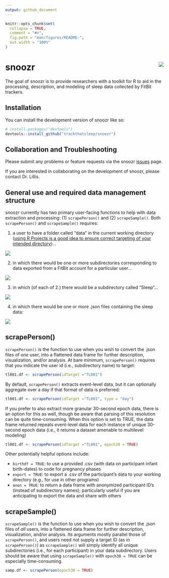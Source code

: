 ```yaml
---
output: github_document
---
```


<!-- README.md is generated from README.Rmd. Please edit that file -->

```r
knitr::opts_chunk$set(
  collapse = TRUE,
  comment = "#>",
  fig.path = "man/figures/README-",
  out.width = "100%"
)
```

# snoozr <img src="man/figures/logo.png" align="right" />

<!-- badges: start -->
<!-- badges: end -->

The goal of snoozr is to provide researchers with a toolkit for R to aid in the processing, description, and modeling of sleep data collected by FitBit trackers. 

## Installation

You can install the development version of snoozr like so:

``` r
# install.packages("devtools")
devtools::install_github("trackthatsleep/snoozr")
```

## Collaboration and Troubleshooting

Please submit any problems or feature requests via the snoozr [issues](https://github.com/trackthatsleep/snoozr/issues) page. 

If you are interested in collaborating on the development of snoozr, please contact Dr. Lillis.

## General use and required data management structure

snoozr currently has two primary user-facing functions to help with data extraction and processing: (1) `scrapePerson()` and (2) `scrapeSample()`. Both `scrapePerson()` and `scrapeSample()` requires:

1. a user to have a folder called "data" in the current working directory ([using R Projects is a good idea to ensure correct targeting of your intended directory](https://r4ds.hadley.nz/workflow-scripts.html))... 

<img src="man/figures/directory.png" align="center" />

2. in which there would be one or more subdirectories corresponding to data exported from a FitBit account for a particular user...

<img src="man/figures/data.png" align="center" />

3. in which (of each of 2.) there would be a subdirectory called "Sleep"...

<img src="man/figures/participant.png" align="center" />

4. in which there would be one or more .json files containing the sleep data:

<img src="man/figures/jsons.png" align="center" />


## scrapePerson()

`scrapePerson()` is the function to use when you wish to convert the .json files of *one* user, into a flattened data frame for further description, visualization, and/or analysis. At bare minimum, `scrapePerson()` requires that you indicate the user id (i.e., subdirectory name) to target:

```r
tl001.df <- scrapePerson(idTarget ="TL001")
```

By default, `scrapePerson()` extracts event-level data, but it can optionally aggregate over a day if that format of data is preferred:

```r
tl001.df <- scrapePerson(idTarget ="TL001", type = "day")

```

If you prefer to also extract more granular 30-second epoch data, there is an option for this as well, though be aware that parsing of this resolution can be quite time-consuming. When this option is set to TRUE, the data frame returned repeats event-level data for each instance of unique 30-second epoch data (i.e., it returns a dataset amenable to multilevel modeling)

```r
tl001.df <- scrapePerson(idTarget ="TL001", epoch30 = TRUE)

```

Other potentially helpful options include:
 
- `birthdf = TRUE`: to use a provided .csv (with data on participant infant birth-dates) to code for pregnancy phases
- `export = TRUE`: to export a .csv of the participant's data to your working directory (e.g., for use in other programs)
- `anon = TRUE`: to return a data frame with anonymized participant ID's (instead of subdirectory names); particularly useful if you are anticipating to export the data and share with others

## scrapeSample()

`scrapeSample()` is the function to use when you wish to convert the .json files of *all* users, into a flattened data frame for further description, visualization, and/or analysis. Its arguments mostly parallel those of `scrapePerson()`, and users need not supply a target ID (as in `scrapePerson()`) as `scrapeSample()` will simply identify all unique subdirectories (i.e., for each participant) in your data subdirectory. Users should be aware that using `scrapeSample()` with `epoch30 = TRUE` can be especially time-consuming. 

```r
samp.df <- scrapePerson(epoch30 = TRUE)

```

